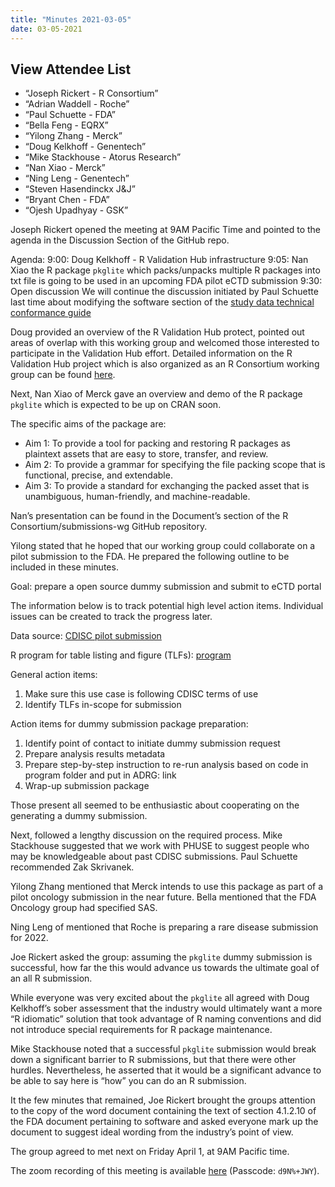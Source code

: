 ```yaml
---
title: "Minutes 2021-03-05"
date: 03-05-2021
---
```


::: {.callout-tip collapse="true"}
## View Attendee List

- "Joseph Rickert - R Consortium"
- "Adrian Waddell - Roche"
- "Paul Schuette - FDA"
- "Bella Feng - EQRX"
- "Yilong Zhang - Merck"
- "Doug Kelkhoff - Genentech"
- "Mike Stackhouse - Atorus Research"
- "Nan Xiao - Merck"
- "Ning Leng - Genentech"
- "Steven Hasendinckx J&J"
- "Bryant Chen - FDA"
- "Ojesh Upadhyay - GSK"
:::

Joseph Rickert opened the meeting at 9AM Pacific Time and pointed to the agenda in the Discussion Section of the GitHub repo.

Agenda:
9:00: Doug Kelkhoff - R Validation Hub infrastructure
9:05: Nan Xiao the R package `pkglite` which packs/unpacks multiple R packages into txt file is going to be used in an upcoming FDA pilot eCTD submission
9:30: Open discussion
We will continue the discussion initiated by Paul Schuette last time about modifying the software section of the [study data technical conformance guide](https://www.fda.gov/industry/fda-resources-data-standards/study-data-standards-resources)

Doug provided an overview of the R Validation Hub protect, pointed out areas of overlap with this working group and welcomed those interested to participate in the Validation Hub effort. Detailed information on the R Validation Hub project which is also organized as an R Consortium working group can be found [here](https://www.pharmar.org/).

Next, Nan Xiao of Merck gave an overview and demo of the R package `pkglite` which is expected to be up on CRAN soon.

The specific aims of the package are: 

* Aim 1: To provide a tool for packing and restoring R packages as plaintext assets that are easy to store, transfer, and review.
* Aim 2: To provide a grammar for specifying the file packing scope that is functional, precise, and extendable.
* Aim 3: To provide a standard for exchanging the packed asset that is unambiguous, human-friendly, and machine-readable.

Nan's presentation can be found in the Document's section of the R Consortium/submissions-wg GitHub repository.

Yilong stated that he hoped that our working group could collaborate on a pilot submission to the FDA. He prepared the following outline to be included in these minutes.

Goal: prepare a open source dummy submission and submit to eCTD portal

The information below is to track potential high level action items. Individual issues can be created to track the progress later.

Data source: [CDISC pilot submission](https://bitbucket.cdisc.org/projects/CED/repos/sdtm-adam-pilot-project/browse)

R program for table listing and figure (TLFs): [program](program: https://github.com/atorus-research/CDISC_pilot_replication)

General action items:  

1. Make sure this use case is following CDISC terms of use
2. Identify TLFs in-scope for submission

Action items for dummy submission package preparation: 

1. Identify point of contact to initiate dummy submission request
2. Prepare analysis results metadata
3. Prepare step-by-step instruction to re-run analysis based on code in program folder and put in ADRG: link
4. Wrap-up submission package

Those present all seemed to be enthusiastic about cooperating on the generating a dummy submission.

Next, followed a lengthy discussion on the required process. Mike Stackhouse suggested that we work with PHUSE to suggest people who may be knowledgeable about past CDISC submissions. Paul Schuette recommended Zak Skrivanek.

Yilong Zhang mentioned that Merck intends to use this package as part of a pilot oncology submission in the near future. Bella mentioned that the FDA Oncology group had specified SAS.

Ning Leng of mentioned that Roche is preparing a rare disease submission for 2022.

Joe Rickert asked the group: assuming the `pkglite` dummy submission is successful, how far the this would advance us towards the ultimate goal of an all R submission.

While everyone was very excited about the `pkglite` all agreed with Doug Kelkhoff's sober assessment that the industry would ultimately want a more "R idiomatic" solution that took advantage of R naming conventions and did not introduce special requirements for R package maintenance. 

Mike Stackhouse noted that a successful `pkglite` submission would break down a significant barrier to R submissions, but that there were other hurdles. Nevertheless, he asserted that it would be a significant advance to be able to say here is "how" you can do an R submission.

It the few minutes that remained, Joe Rickert brought the groups attention to the copy of the word document containing the text of section 4.1.2.10 of the FDA document pertaining to software and asked everyone mark up the document to suggest ideal wording from the industry's point of view.

The group agreed to met next on Friday April 1, at 9AM Pacific time.

The zoom recording of this meeting is available [here](https://zoom.us/rec/share/o-E_jt-wuDDbUCcEhQFwdsE2vZhPlAdcoqo0mgLNmKgqAe3DCDBkxTH_A7eR_MEa.MoCkXvxa5JzE9F2d) (Passcode: `d9N%+JWY`).
